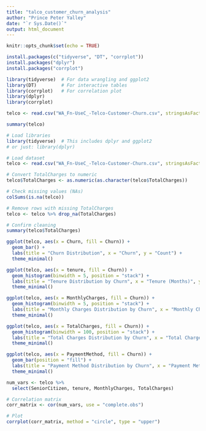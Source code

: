 ---
title: "talco_customer_churn_analysis"
author: "Prince Peter Yalley"
date: "`r Sys.Date()`"
output: html_document
---

```{r setup, include=FALSE}
knitr::opts_chunk$set(echo = TRUE)
```


```{r}

install.packages(c("tidyverse", "DT", "corrplot"))
install.packages("dplyr")
install.packages("corrplot")

library(tidyverse)  # For data wrangling and ggplot2
library(DT)         # For interactive tables
library(corrplot)   # For correlation plot
library(dplyr)
library(corrplot)


```

```{r cars}
telco <- read.csv("WA_Fn-UseC_-Telco-Customer-Churn.csv", stringsAsFactors = TRUE)

summary(telco)
```

```{r}
# Load libraries
library(tidyverse)  # This includes dplyr and ggplot2
# or just: library(dplyr)

# Load dataset
telco <- read.csv("WA_Fn-UseC_-Telco-Customer-Churn.csv", stringsAsFactors = TRUE)

# Convert TotalCharges to numeric
telco$TotalCharges <- as.numeric(as.character(telco$TotalCharges))

# Check missing values (NAs)
colSums(is.na(telco))

# Remove rows with missing TotalCharges
telco <- telco %>% drop_na(TotalCharges)

# Confirm cleaning
summary(telco$TotalCharges)
```
```{r}
ggplot(telco, aes(x = Churn, fill = Churn)) +
  geom_bar() +
  labs(title = "Churn Distribution", x = "Churn", y = "Count") +
  theme_minimal()
```
```{r}
ggplot(telco, aes(x = tenure, fill = Churn)) +
  geom_histogram(binwidth = 5, position = "stack") +
  labs(title = "Tenure Distribution by Churn", x = "Tenure (Months)", y = "Count") +
  theme_minimal()
```
```{r}
ggplot(telco, aes(x = MonthlyCharges, fill = Churn)) +
  geom_histogram(binwidth = 5, position = "stack") +
  labs(title = "Monthly Charges Distribution by Churn", x = "Monthly Charges ($)", y = "Count") +
  theme_minimal()
```
```{r}
ggplot(telco, aes(x = TotalCharges, fill = Churn)) +
  geom_histogram(binwidth = 100, position = "stack") +
  labs(title = "Total Charges Distribution by Churn", x = "Total Charges ($)", y = "Count") +
  theme_minimal()
```
```{r}
ggplot(telco, aes(x = PaymentMethod, fill = Churn)) +
  geom_bar(position = "fill") +
  labs(title = "Payment Method Distribution by Churn", x = "Payment Method", y = "Count") +
  theme_minimal()
```
```{r}
num_vars <- telco %>%
  select(SeniorCitizen, tenure, MonthlyCharges, TotalCharges)

# Correlation matrix
corr_matrix <- cor(num_vars, use = "complete.obs")

# Plot
corrplot(corr_matrix, method = "circle", type = "upper")
```



```{r}

```




